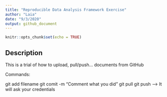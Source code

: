 ```yaml
---
title: "Reproducible Data Analysis Framework Exercise"
author: "Laia"
date: "9/3/2020"
output: github_document
---
```


```r
knitr::opts_chunk$set(echo = TRUE)
```

## Description

This is a trial of how to upload, pull/push... documents from GitHub

Commands:

git add filename
git comit -m "Comment what you did"
git pull
git push
--> It will ask your credentials